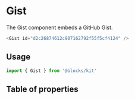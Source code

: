 
# Gist

The Gist component embeds a GitHub Gist.

```.js
<Gist id="d2c26874612c907162792f55f5cf4124" />
```

## Usage

```js
import { Gist } from '@blocks/kit'
```

## Table of properties

<TableOfProps component={Gist} />
